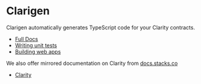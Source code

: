# Clarigen

Clarigen automatically generates TypeScript code for your Clarity contracts.

- [Full Docs](/llms-full.txt)
- [Writing unit tests](/llms/unit-tests.md)
- [Building web apps](/llms/apps.md)

We also offer mirrored documentation on Clarity from [docs.stacks.co](https://docs.stacks.co)

- [Clarity](/llms/clarity.md)
